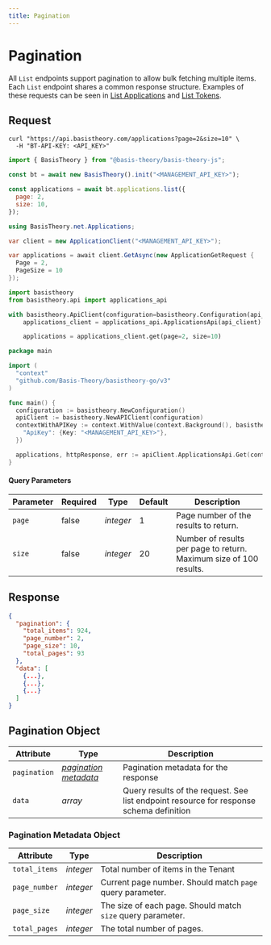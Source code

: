 ```yaml
---
title: Pagination
---
```



# Pagination

All `List` endpoints support pagination to allow bulk fetching multiple items. Each `List` endpoint shares a common response structure. Examples of these requests can be seen in [List Applications](/docs/api/applications#list-applications) and [List Tokens](/docs/api/tokens#list-tokens).

## Request

<Tabs className="bt-tabs" groupId="languages">
  <TabItem value="shell" label="cURL">

```shell showLineNumbers
curl "https://api.basistheory.com/applications?page=2&size=10" \
  -H "BT-API-KEY: <API_KEY>"
```

  </TabItem>
  <TabItem value="javascript" label="JavaScript">

```javascript showLineNumbers
import { BasisTheory } from "@basis-theory/basis-theory-js";

const bt = await new BasisTheory().init("<MANAGEMENT_API_KEY>");

const applications = await bt.applications.list({
  page: 2,
  size: 10,
});
```

  </TabItem>
  <TabItem value="csharp" label="C#">

```csharp showLineNumbers
using BasisTheory.net.Applications;

var client = new ApplicationClient("<MANAGEMENT_API_KEY>");

var applications = await client.GetAsync(new ApplicationGetRequest {
  Page = 2,
  PageSize = 10
});
```

  </TabItem>
  <TabItem value="python" label="Python">

```python showLineNumbers
import basistheory
from basistheory.api import applications_api

with basistheory.ApiClient(configuration=basistheory.Configuration(api_key="<MANAGEMENT_API_KEY>")) as api_client:
    applications_client = applications_api.ApplicationsApi(api_client)

    applications = applications_client.get(page=2, size=10)
```

  </TabItem>
  <TabItem value="go" label="Go">

```go showLineNumbers
package main

import (
  "context"
  "github.com/Basis-Theory/basistheory-go/v3"
)

func main() {
  configuration := basistheory.NewConfiguration()
  apiClient := basistheory.NewAPIClient(configuration)
  contextWithAPIKey := context.WithValue(context.Background(), basistheory.ContextAPIKeys, map[string]basistheory.APIKey{
    "ApiKey": {Key: "<MANAGEMENT_API_KEY>"},
  })

  applications, httpResponse, err := apiClient.ApplicationsApi.Get(contextWithAPIKey).Page(2).Size(10).Execute()
}
```

  </TabItem>
</Tabs>

#### Query Parameters

| Parameter | Required | Type      | Default | Description                                                        |
| --------- | -------- | --------- | ------- | ------------------------------------------------------------------ |
| `page`    | false    | _integer_ | 1       | Page number of the results to return.                              |
| `size`    | false    | _integer_ | 20      | Number of results per page to return. Maximum size of 100 results. |

## Response

```json showLineNumbers
{
  "pagination": {
    "total_items": 924,
    "page_number": 2,
    "page_size": 10,
    "total_pages": 93
  },
  "data": [
    {...},
    {...},
    {...}
  ]
}
```

## Pagination Object

| Attribute    | Type                                                                              | Description                                                                             |
| ------------ | --------------------------------------------------------------------------------- | --------------------------------------------------------------------------------------- |
| `pagination` | _[pagination metadata](#pagination-pagination-object-pagination-metadata-object)_ | Pagination metadata for the response                                                    |
| `data`       | _array_                                                                           | Query results of the request. See list endpoint resource for response schema definition |

### Pagination Metadata Object

| Attribute     | Type      | Description                                                 |
| ------------- | --------- | ----------------------------------------------------------- |
| `total_items` | _integer_ | Total number of items in the Tenant                         |
| `page_number` | _integer_ | Current page number. Should match `page` query parameter.   |
| `page_size`   | _integer_ | The size of each page. Should match `size` query parameter. |
| `total_pages` | _integer_ | The total number of pages.                                  |
